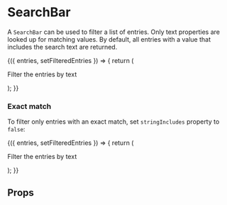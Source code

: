 


<Meta title="Components/SearchBar" component={SearchBar} />

# SearchBar

A `SearchBar` can be used to filter a list of entries.
Only text properties are looked up for matching values.
By default, all entries with a value that includes the search text are returned.

<Preview>
    <Story name="Default">
        <div className="storybook-container">
            <SearchBarStoryWrapper
                entries={[
                    { id: 1, name: 'first entry' },
                    { id: 2, name: 'second entry' },
                    { id: 3, name: 'third entry' },
                ]}
            >
                {({ entries, setFilteredEntries }) => {
                    return (
                        <div>
                            <p>Filter the entries by text</p>
                            <SearchBar entries={entries} setFilteredEntries={setFilteredEntries} />
                        </div>
                    );
                }}
            </SearchBarStoryWrapper>
        </div>
    </Story>
</Preview>

### Exact match

To filter only entries with an exact match, set `stringIncludes` property to `false`:

<Preview>
    <Story name="Exact match: disable stringIncludes">
        <div className="storybook-container">
            <SearchBarStoryWrapper
                entries={[
                    { id: 1, name: 'first entry', group: 'group 1' },
                    { id: 2, name: 'second entry', group: 'group 2' },
                    { id: 3, name: 'third entry', group: 'group 1' },
                ]}
            >
                {({ entries, setFilteredEntries }) => {
                    return (
                        <div>
                            <p>Filter the entries by text</p>
                            <SearchBar
                                entries={entries}
                                setFilteredEntries={setFilteredEntries}
                                stringIncludes={false}
                            />
                        </div>
                    );
                }}
            </SearchBarStoryWrapper>
        </div>
    </Story>
</Preview>

## Props

<Props of={SearchBar} />
